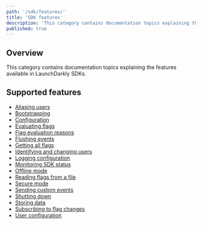```yaml
---
path: '/sdk/features/'
title: 'SDK features'
description: 'This category contains documentation topics explaining the features available in LaunchDarkly''s SDKs.'
published: true
---
```


## Overview

This category contains documentation topics explaining the features available in LaunchDarkly SDKs.

## Supported features

* [Aliasing users](/sdk/features/aliasing-users)
* [Bootstrapping](/sdk/features/bootstrapping)
* [Configuration](/sdk/features/config)
* [Evaluating flags](/sdk/features/variation)
* [Flag evaluation reasons](/sdk/features/variationdetail)
* [Flushing events](/sdk/features/flush)
* [Getting all flags](/sdk/features/all-flags)
* [Identifying and changing users](/sdk/features/identify)
* [Logging configuration](/sdk/features/logging)
* [Monitoring SDK status](/sdk/features/monitoring)
* [Offline mode](/sdk/features/offline-mode)
* [Reading flags from a file](/sdk/features/flags-from-files)
* [Secure mode](/sdk/features/secure-mode)
* [Sending custom events](/sdk/features/track)
* [Shutting down](/sdk/features/shutdown)
* [Storing data](/sdk/features/storing-data)
* [Subscribing to flag changes](/sdk/features/flag-changes)
* [User configuration](/sdk/features/user-config)
